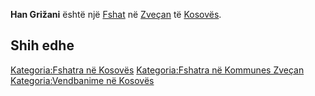 {{Fshat në Kosovës
 | Emri                = Han Grižani
| sqi_V_name = Han-Grizhani
| sqi_V_FULL_NAME_RO = Han-Grizhani
| sqi_V_FULL_NAME_ND_RO = Han-Grizhani
| sqi_V_SORT_NAME_RG = HANGRIZHANI
| sqi_V_FULL_NAME_RG = Han-Grizhani
| sqi_V_FULL_NAME_ND_RG = Han-Grizhani
| srp_N_name = Han Grižani
| srp_N_FULL_NAME_RO = Han Grižani
| srp_N_FULL_NAME_ND_RO = Han Grizani
| srp_N_SORT_NAME_RG = HANGRIZANI
| srp_N_FULL_NAME_RG = Han Grižani
| srp_N_FULL_NAME_ND_RG = Han Grizani

 | Emri (Rasa dhanore) = 
 | Figura              = 
 | Shteti              = Kosovo
 | Komuna              = Zveçan
 | Kodi postar         = 
 | Sipërfaqja          = 

 | Popullsia           = 

 | Regj. i popullsisë  = 
 | Dend. e popullsisë  = 
 | Faqja zyrtare       = 
 <!--- Koordinatat ----> 
 | Gjerësia            = 43.035
 | Gjatësia            = 20.712778
 | Lartësia            = 
}}
'''Han Grižani''' është një [[Fshat]] në [[Zveçan]] të [[Kosovës]].

<!-- == Gjeografia == -->
<!-- == Historia == -->
<!-- == Demografia == -->
== Shih edhe ==
{{Komuna Zveçan}}
{{Kosovo-Administrata-Cung}}

[[Kategoria:Fshatra në Kosovës]]
[[Kategoria:Fshatra në Kommunes Zveçan]]
[[Kategoria:Vendbanime në Kosovës]]